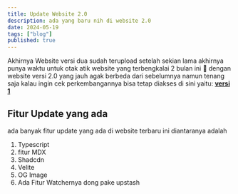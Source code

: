 ```yaml
---
title: Update Website 2.0
description: ada yang baru nih di website 2.0
date: 2024-05-19
tags: ["blog"]
published: true
---
```


Akhirnya Website versi dua sudah terupload setelah sekian lama akhirnya punya waktu untuk otak atik website yang terbengkalai 2 bulan ini 🥲 dengan 
website versi 2.0 yang jauh agak berbeda dari sebelumnya namun tenang saja kalau ingin cek perkembangannya bisa tetap diakses di sini yaitu: [**versi 1**](https://petershaanv1.vercel.app/)

## Fitur Update yang ada

ada banyak fitur update yang ada di website terbaru ini diantaranya adalah
1. Typescript
2. fitur MDX
3. Shadcdn
4. Velite
5. OG Image
6. Ada Fitur Watchernya dong pake upstash

